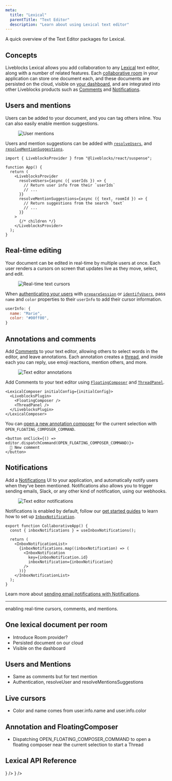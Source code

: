 ```yaml
---
meta:
  title: "Lexical"
  parentTitle: "Text Editor"
  description: "Learn about using Lexical text editor"
---
```


A quick overview of the Text Editor packages for Lexical.

## Concepts

Liveblocks Lexical allows you add collaboration to any
[Lexical](https://lexical.dev/) text editor, along with a number of related
features. Each [collaborative room](/docs/concepts/how-liveblocks-works#Rooms)
in your application can store one document each, and these documents are
persisted on the cloud, visible on [your dashboard](/dashboard), and are
integrated into other Liveblocks products such as
[Comments](/docs/products/comments) and
[Notifications](/docs/products/notifications).

## Users and mentions

Users can be added to your document, and you can tag others inline. You can also
easily enable mention suggestions.

<Figure>
  <Image
    src="/assets/text-editor/mentions.png"
    alt="User mentions"
    width={700}
    height={500}
  />
</Figure>

Users and mention suggestions can be added with
[`resolveUsers`](/docs/api-reference/liveblocks-react#LiveblocksProviderResolveUsers),
and
[`resolveMentionSuggestions`](/docs/api-reference/liveblocks-react#LiveblocksProviderResolveMentionSuggestions).

```tsx highlight="6-13"
import { LiveblocksProvider } from "@liveblocks/react/suspense";

function App() {
  return (
    <LiveblocksProvider
      resolveUsers={async ({ userIds }) => {
        // Return user info from their `userIds`
        // ...
      }}
      resolveMentionSuggestions={async ({ text, roomId }) => {
        // Return suggestions from the search `text`
        // ...
      }}
    >
      {/* children */}
    </LiveblocksProvider>
  );
}
```

## Real-time editing

Your document can be edited in real-time by multiple users at once. Each user
renders a cursors on screen that updates live as they move, select, and edit.

<Figure>
  <Image
    src="/assets/text-editor/cursors.png"
    alt="Real-time text cursors"
    width={700}
    height={500}
  />
</Figure>

When [authenticating your users](/docs/authentication) with
[`prepareSession`](/docs/api-reference/liveblocks-node#access-tokens) or
[`identifyUsers`](/docs/api-reference/liveblocks-node#id-tokens), pass `name`
and `color` properties to their `userInfo` to add their cursor information.

```js
userInfo: {
  name: "Marie",
  color: "#00ff00",
}
```

## Annotations and comments

Add [Comments](/docs/products/comments) to your text editor, allowing others to
select words in the editor, and leave annotations. Each annotation creates a
[thread](/docs/products/comments/concepts#Threads), and inside each you can
reply, use emoji reactions, mention others, and more.

<Figure>
  <Image
    src="/assets/text-editor/annotations.png"
    alt="Text editor annotations"
    width={700}
    height={500}
  />
</Figure>

Add Comments to your text editor using
[`FloatingComposer`](/docs/api-reference/liveblocks-react-lexical#FloatingComposer)
and [`ThreadPanel`](/docs/api-reference/liveblocks-react-lexical#ThreadPanel).

```tsx highlight="3-4"
<LexicalComposer initialConfig={initialConfig}>
  <LiveblocksPlugin>
    <FloatingComposer />
    <ThreadPanel />
  </LiveblocksPlugin>
</LexicalComposer>
```

You can
[open a new annotation composer](/docs/api-reference/liveblocks-react-lexical#Opening-the-FloatingComposer)
for the current selection with `OPEN_FLOATING_COMPOSER_COMMAND`.

```tsx
<button onClick={() => editor.dispatchCommand(OPEN_FLOATING_COMPOSER_COMMAND)}>
  💬 New comment
</button>
```

## Notifications

Add a [Notifications](/docs/products/notifications) UI to your application, and
automatically notify users when they’ve been mentioned. Notifications also
allows you to trigger sending emails, Slack, or any other kind of notification,
using our webhooks.

<Figure>
  <Image
    src="/assets/text-editor/notifications.png"
    alt="Text editor notifications"
    width={700}
    height={500}
  />
</Figure>

Notifications is enabled by default, follow our
[get started guides](/docs/get-started/notifications) to learn how to set up
[`InboxNotification`](/docs/api-reference/liveblocks-react-ui#InboxNotification).

```tsx
export function CollaborativeApp() {
  const { inboxNotifications } = useInboxNotifications();

  return (
    <InboxNotificationList>
      {inboxNotifications.map((inboxNotification) => (
        <InboxNotification
          key={inboxNotification.id}
          inboxNotification={inboxNotification}
        />
      ))}
    </InboxNotificationList>
  );
}
```

Learn more about
[sending email notifications with Notifications](/docs/products/notifications/email-notifications).

---

enabling real-time cursors, comments, and mentions.

## One lexical document per room

- Introduce Room provider?
- Persisted document on our cloud
- Visible on the dashboard

## Users and Mentions

- Same as comments but for text mention
- Authentication, resolveUser and resolveMentionsSuggestions

## Live cursors

- Color and name comes from user.info.name and user.info.color

## Annotation and FloatingComposer

- Dispatching OPEN_FLOATING_COMPOSER_COMMAND to open a floating composer near
  the current selection to start a Thread

## Lexical API Reference

<ListGrid columns={2}>
  <DocsCard
    type="technology"
    title="Lexical React"
    href="/docs/api-reference/liveblocks-react-lexical"
    description="@liveblocks/react-lexical"
    visual={<DocsReactIcon />}
  />
  <DocsCard
    type="technology"
    title="Lexical Node"
    href="/docs/api-reference/liveblocks-node-lexical"
    description="@liveblocks/node-lexical"
    visual={<DocsApiIcon />}
  />
</ListGrid>
